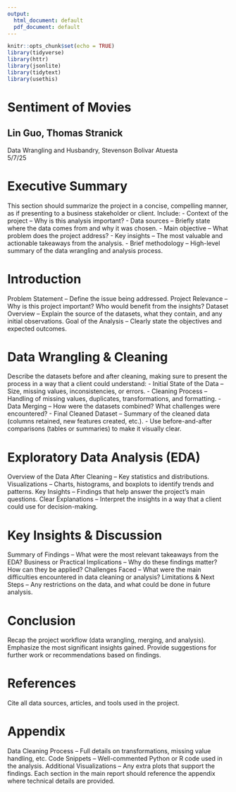 ```yaml
---
output:
  html_document: default
  pdf_document: default
---
```


```r
knitr::opts_chunk$set(echo = TRUE)
library(tidyverse)
library(httr)
library(jsonlite)
library(tidytext)
library(usethis)
```

# Sentiment of Movies

## Lin Guo, Thomas Stranick

Data Wrangling and Husbandry, Stevenson Bolivar Atuesta\
5/7/25

# Executive Summary

This section should summarize the project in a concise, compelling manner, as if presenting to a business stakeholder or client. Include:
- Context of the project – Why is this analysis important?
- Data sources – Briefly state where the data comes from and why it was chosen.
- Main objective – What problem does the project address?
- Key insights – The most valuable and actionable takeaways from the analysis.
- Brief methodology – High-level summary of the data wrangling and analysis process.

# Introduction

Problem Statement – Define the issue being addressed.
Project Relevance – Why is this project important? Who would benefit from the insights?
Dataset Overview – Explain the source of the datasets, what they contain, and any initial observations.
Goal of the Analysis – Clearly state the objectives and expected outcomes.

# Data Wrangling & Cleaning

Describe the datasets before and after cleaning, making sure to present the process in a way that a client could understand:
- Initial State of the Data – Size, missing values, inconsistencies, or errors.
- Cleaning Process – Handling of missing values, duplicates, transformations, and formatting.
- Data Merging – How were the datasets combined? What challenges were encountered?
- Final Cleaned Dataset – Summary of the cleaned data (columns retained, new features created, etc.).
- Use before-and-after comparisons (tables or summaries) to make it visually clear.

# Exploratory Data Analysis (EDA)

Overview of the Data After Cleaning – Key statistics and distributions.
Visualizations – Charts, histograms, and boxplots to identify trends and patterns.
Key Insights – Findings that help answer the project’s main questions.
Clear Explanations – Interpret the insights in a way that a client could use for decision-making.

# Key Insights & Discussion

Summary of Findings – What were the most relevant takeaways from the EDA?
Business or Practical Implications – Why do these findings matter? How can they be applied?
Challenges Faced – What were the main difficulties encountered in data cleaning or analysis?
Limitations & Next Steps – Any restrictions on the data, and what could be done in future analysis.

# Conclusion

Recap the project workflow (data wrangling, merging, and analysis).
Emphasize the most significant insights gained.
Provide suggestions for further work or recommendations based on findings.

# References

Cite all data sources, articles, and tools used in the project.

# Appendix

Data Cleaning Process – Full details on transformations, missing value handling, etc.
Code Snippets – Well-commented Python or R code used in the analysis.
Additional Visualizations – Any extra plots that support the findings.
Each section in the main report should reference the appendix where technical details are provided.